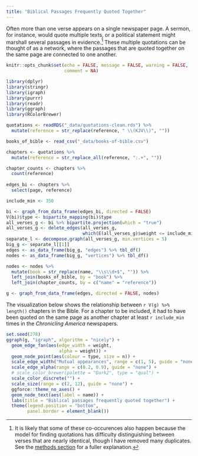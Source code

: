 ```yaml
---
title: "Biblical Passages Frequently Quoted Together"
---
```


Often more than one verse appears on a single newspaper page. A sermon, for instance, would quote multiple texts, or a political statement might marshall several passages in evidence.^[It is likely that some of these co-occurences also happen because the model for finding quotations has difficulty distinguishing between verses that are nearly identical, though I have removed many duplicates. See the [methods section](methods.html) for a fuller explanation.] These multiple quotations can be thought of as a network, where the passages that are quoted together on the same page are connected to one another. 

```r
knitr::opts_chunk$set(echo = FALSE, message = FALSE, warning = FALSE,
                      comment = NA)

library(dplyr)
library(stringr)
library(igraph)
library(purrr)
library(readr)
library(ggraph)
library(RColorBrewer)
```

```r
quotations <- readRDS("_data/quotations-clean.rds") %>% 
  mutate(reference = str_replace(reference, " \\(KJV\\)", ""))

books_of_bible <- read_csv("_data/books-of-bible.csv")

chapters <- quotations %>% 
  mutate(reference = str_replace_all(reference, ":.+", "")) 

chapter_counts <- chapters %>% 
  count(reference)
  
edges_bi <- chapters %>% 
  select(page, reference)

include_min <- 350

bi <- graph_from_data_frame(edges_bi, directed = FALSE)
V(bi)$type <- bipartite_mapping(bi)$type
all_verses_g <- bi %>% bipartite.projection(which = "true") 
all_verses_g <- delete_edges(all_verses_g, 
                             which(E(all_verses_g)$weight <= include_min))
separate_l <- decompose.graph(all_verses_g, min.vertices = 5)
big_g <- separate_l[[1]]
edges <- as_data_frame(big_g, "edges") %>% tbl_df()
nodes <- as_data_frame(big_g, "vertices") %>% tbl_df()

nodes <- nodes %>% 
  mutate(book = str_replace(name, "\\s\\d+$", "")) %>% 
  left_join(books_of_bible, by = "book") %>% 
  left_join(chapter_counts, by = c("name" = "reference")) 

g <- graph_from_data_frame(edges, directed = FALSE, nodes)
```

The visualization below shows the relationship between `r V(g) %>% length()` chapters in the Bible. For a chapter to be included, it had to have been quoted on the same page as another chapter at least `r include_min` times in the *Chronicling America* newspapers.

```r
set.seed(278)
ggraph(g, "igraph", algorithm = "nicely") +
  geom_edge_fan(aes(edge_width = weight, 
                    alpha = weight)) +
  geom_node_point(aes(colour = type, size = n)) +
  scale_edge_width("Mutual appearances", range = c(1, 5), guide = "none") +
  scale_edge_alpha(range = c(0.2, 0.9), guide = "none") +
  # scale_color_brewer(palette = "Dark2", type = "qual") +
  scale_color_discrete("") +
  scale_size(range = c(2, 12), guide = "none") +
  ggforce::theme_no_axes() +
  geom_node_text(aes(label = name)) +
  labs(title = "Biblical passages frequently quoted together") +
  theme(legend.position = "bottom",
        panel.border = element_blank())
```
